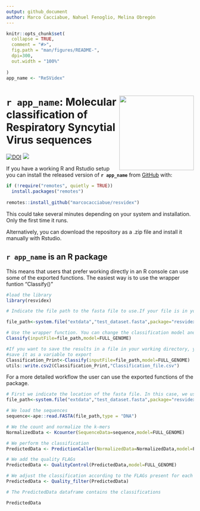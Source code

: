 ```yaml
---
output: github_document
author: Marco Cacciabue, Nahuel Fenoglio, Melina Obregón
---
```


<!-- README.md is generated from README.Rmd. Please edit that file -->

```r
knitr::opts_chunk$set(
  collapse = TRUE,
  comment = "#>",
  fig.path = "man/figures/README-",
  dpi=300,
  out.width = "100%"
  
)
app_name <- "ReSVidex"
```

# **`r app_name `**: <img src='man/figures/hex.png' style="float:right; height:200px;" /> Molecular classification of Respiratory Syncytial Virus sequences

<!-- badges: start -->
[![DOI](https://zenodo.org/badge/COMPLETE!!)](https://zenodo.org/badge/latestdoi/COMPLETE!!)
[![](https://img.shields.io/badge/lifecycle-experimental-orange.svg)](https://www.tidyverse.org/lifecycle/#experimental)

<!-- badges: end -->
If you have a working R and Rstudio setup you
can install the released version of **`r app_name `** from [GitHub](https://github.com/) with:

``` r
if (!require("remotes", quietly = TRUE))
  install.packages("remotes")
  
remotes::install_github("marcocacciabue/resvidex")
```
This could take several minutes depending on your system and installation. Only the first time it runs.

Alternatively, you can download the repository as a .zip file and install it manually with Rstudio.

## **`r app_name `** is an R package

This means that users that prefer working directly in an R console can use some of the exported functions. The easiest way is to use the wrapper funtion "Classify()"

```r
#load the library
library(resvidex)

# Indicate the file path to the fasta file to use.If your file is in your working directory you need to simply indicate the file name. In this case, we use a test file provided with the package itself. 

file_path<-system.file("extdata","test_dataset.fasta",package="resvidex")

# Use the wrapper function. You can change the classification model and pass other arguments
Classify(inputFile=file_path,model=FULL_GENOME)

#If you want to save the results in a file in your working directory, you can run the pipeline and
#save it as a variable to export
Classification_Print<-Classify(inputFile=file_path,model=FULL_GENOME)
utils::write.csv2(Classification_Print,"Classification_file.csv")


```

For a more detailed workflow the user can use the exported functions of the package.

```r
# First we indicate the location of the fasta file. In this case, we use a test file provided with the package itself.
file_path<-system.file("extdata","test_dataset.fasta",package="resvidex")

# We load the sequences
sequence<-ape::read.FASTA(file_path,type = "DNA")

# We the count and normalize the k-mers
NormalizedData <- Kcounter(SequenceData=sequence,model=FULL_GENOME)

# We perform the classification
PredictedData <- PredictionCaller(NormalizedData=NormalizedData,model=FULL_GENOME)

# We add the quality FLAGs
PredictedData <- QualityControl(PredictedData,model=FULL_GENOME)

# We adjust the classification according to the FLAGs present for each sample:
PredictedData <- Quality_filter(PredictedData)

# The PredictedData dataframe contains the classifications

PredictedData
```

